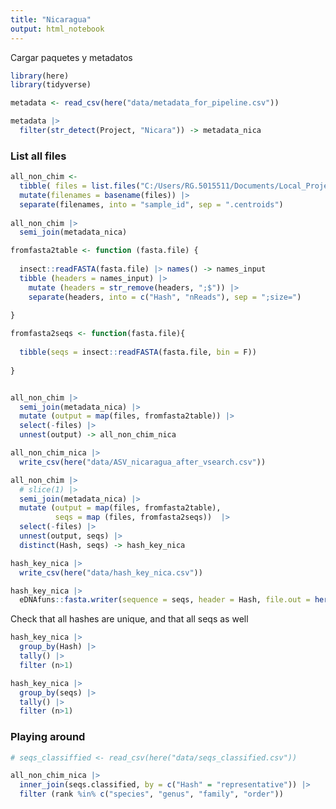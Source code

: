 ```yaml
---
title: "Nicaragua"
output: html_notebook
---
```

Cargar paquetes y metadatos

```r
library(here)
library(tidyverse)
```

```r
metadata <- read_csv(here("data/metadata_for_pipeline.csv"))

metadata |> 
  filter(str_detect(Project, "Nicara")) -> metadata_nica
```

### List all files

```r
all_non_chim <-
  tibble( files = list.files("C:/Users/RG.5015511/Documents/Local_Projects/little_porcupine/vsearch/bysample/", pattern = "*_non_chim.fasta", full.names = T)) |>
  mutate(filenames = basename(files)) |> 
  separate(filenames, into = "sample_id", sep = ".centroids")
  
all_non_chim |> 
  semi_join(metadata_nica)

fromfasta2table <- function (fasta.file) {
  
  insect::readFASTA(fasta.file) |> names() -> names_input
  tibble (headers = names_input) |> 
    mutate (headers = str_remove(headers, ";$")) |> 
    separate(headers, into = c("Hash", "nReads"), sep = ";size=")
    
}

fromfasta2seqs <- function(fasta.file){
  
  tibble(seqs = insect::readFASTA(fasta.file, bin = F)) 
  
}


all_non_chim |> 
  semi_join(metadata_nica) |>
  mutate (output = map(files, fromfasta2table)) |> 
  select(-files) |>
  unnest(output) -> all_non_chim_nica

all_non_chim_nica |> 
  write_csv(here("data/ASV_nicaragua_after_vsearch.csv"))

all_non_chim |> 
  # slice(1) |> 
  semi_join(metadata_nica) |>
  mutate (output = map(files, fromfasta2table),
          seqs = map (files, fromfasta2seqs))  |> 
  select(-files) |>
  unnest(output, seqs) |> 
  distinct(Hash, seqs) -> hash_key_nica

hash_key_nica |> 
  write_csv(here("data/hash_key_nica.csv"))

hash_key_nica |> 
  eDNAfuns::fasta.writer(sequence = seqs, header = Hash, file.out = here("data/hash_key_nica.fasta"))
```
Check that all hashes are unique, and that all seqs as well

```r
hash_key_nica |> 
  group_by(Hash) |> 
  tally() |> 
  filter (n>1)

hash_key_nica |> 
  group_by(seqs) |> 
  tally() |> 
  filter (n>1)
```

### Playing around

```r
# seqs_classiffied <- read_csv(here("data/seqs_classified.csv"))

all_non_chim_nica |> 
  inner_join(seqs.classified, by = c("Hash" = "representative")) |> 
  filter (rank %in% c("species", "genus", "family", "order"))


```

